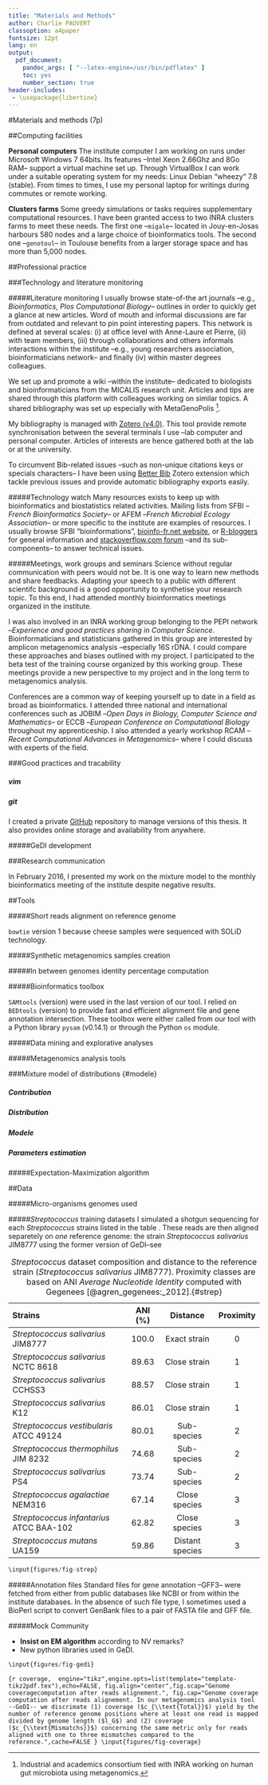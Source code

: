 ```yaml
---
title: "Materials and Methods"
author: Charlie PAUVERT
classoption: a4paper
fontsize: 12pt
lang: en
output:
  pdf_document:
    pandoc_args: [ "--latex-engine=/usr/bin/pdflatex" ] 
    toc: yes
    number_section: true
header-includes:
 - \usepackage{libertine}
--- 
```




#Materials and methods (7p)

##Computing facilities

**Personal computers**
The institute computer I am working on runs under Microsoft Windows 7 64bits.
Its features --Intel Xeon 2.66Ghz and 8Go RAM-- support a virtual machine set up.
Through VirtualBox I can work under a suitable operating system for my needs: Linux Debian “wheezy“ 7.8 (stable).
From times to times, I use my personal laptop for writings during commutes or remote working.

**Clusters farms**
Some greedy simulations or tasks requires supplementary computational resources.
I have been granted access to two INRA clusters farms to meet these needs.
The first one --`migale`-- located in Jouy-en-Josas harbours 580 nodes and a large choice of bioinformatics tools.
The second one --`genotoul`-- in Toulouse benefits from a larger storage space and has more than 5,000 nodes.


##Professional practice

###Technology and literature monitoring

#####Literature monitoring
I usually browse state-of-the art journals --e.g., *Bioinformatics*, *Plos Computational Biology*-- outlines in order to quickly get a glance at new articles.
Word of mouth and informal discussions are far from outdated and relevant to pin point interesting papers.
This network is defined at several scales:
(i) at office level with Anne-Laure et Pierre,
(ii) with team members,
(iii) through collaborations and others informals interactions within the institute --e.g., young researchers association, bioinformaticians network-- and finally
(iv) within master degrees colleagues. 


We set up and promote a wiki --within the institute-- dedicated to biologists and bioinformaticians from the MICALIS research unit.
Articles and tips are shared through this platform with colleagues working on similar topics.
A shared bibliography was set up especially with MetaGenoPolis [^1].

My bibliography is managed with [Zotero (v4.0)](https://www.zotero.org/). This tool provide remote synchronisation between the several terminals I use --lab computer and personal computer.
Articles of interests are hence gathered both at the lab or at the university.

To circumvent Bib\LaTeX-related issues --such as non-unique citations keys or specials characters-- I have been using [Better Bib\LaTeX](https://github.com/retorquere/zotero-better-bibtex) Zotero extension which tackle previous issues and provide automatic bibliography exports easily.

#####Technology watch
Many resources exists to keep up with bioinformatics and biostatistics related activities.
Mailing lists from SFBI --_French Bioinformatics Society_-- or AFEM --_French Microbial Ecology Association_-- or more specific to the institute are examples of resources.
I usually browse SFBI "bioinformations", [bioinfo-fr.net website](bioinfo-fr.net), or [R-bloggers](http://www.r-bloggers.com/) for general information and [stackoverflow.com forum](stackoverflow.com) --and its sub-components-- to answer technical issues.


#####Meetings, work groups and seminars
Science without regular communication with peers would not be.
It is one way to learn new methods and share feedbacks.
Adapting your speech to a public with different scientifc background is a good opportunity to synthetise your research topic. 
To this end, I had attended monthly bioinformatics meetings organized in the institute.

I was also involved in an INRA working group belonging to the PEPI network --_Experience and good practices sharing in Computer Science_.
Bioinformaticians and statisticians gathered in this group are interested by amplicon metagenomics analysis --especially 16S rDNA.
I could compare these approaches and biases outlined with my project. 
I participated to the beta test of the training course organized by this working group.
These meetings provide a new perspective to my project and in the long term to metagenomics analysis.

Conferences are a common way of keeping yourself up to date in a field as broad as bioinformatics.
I attended three national and international conferences such as JOBIM --_Open Days in Biology, Computer Science and Mathematics_-- or ECCB --_European Conference on Computational Biology_ throughout my apprenticeship.
I also attended a yearly workshop RCAM --_Recent Computational Advances in Metagenomics_-- where I could discuss with experts of the field.

###Good practices and tracability

##### vim

##### git


I created a private [GitHub](http://github.com/cpauvert) repository to manage versions of this thesis. It also provides online storage and availability from anywhere.

#####GeDI development

###Research communication

In February 2016, I presented my work on the mixture model to the monthly bioinformatics meeting of the institute despite negative results.


##Tools

#####Short reads alignment on reference genome

`bowtie` version 1 because cheese samples were sequenced with SOLiD technology.

#####Synthetic metagenomics samples creation

#####In between genomes identity percentage computation

#####Bioinformatics toolbox

`SAMtools` (version) were used in the last version of our tool.
I relied on `BEDtools` (version) to provide fast and efficient alignment file and gene annotation intersection.
These toolbox were either called from our tool with a Python library `pysam` (v0.14.1) or through the Python `os` module.

#####Data mining and explorative analyses

#####Metagenomics analysis tools

###Mixture model of distributions {#modele}

##### Contribution

##### Distribution

##### Modele

##### Parameters estimation

#####Expectation-Maximization algorithm

##Data

#####Micro-organisms genomes used

#####_Streptococcus_ training datasets
I simulated a shotgun sequencing for each _Streptococcus_ strains listed in the table \ref{tab:strep}.
These reads are then aligned separetely on _one_ reference genome: the strain _Streptococcus salivarius_ JIM8777 using the former version of GeDI--see \ref{fig:gedi}


  **Strains**                                 **ANI** (%)      **Distance**      **Proximity**
  ------------------------------------------ ---------------- ----------------- ---------------
  _Streptococcus salivarius_ JIM8777              100.0         Exact strain           0
  _Streptococcus salivarius_ NCTC 8618            89.63         Close strain           1
  _Streptococcus salivarius_ CCHSS3               88.57         Close strain           1
  _Streptococcus salivarius_ K12                  86.01         Close strain           1
  _Streptococcus vestibularis_ ATCC 49124         80.01         Sub-species            2
  _Streptococcus thermophilus_ JIM 8232           74.68         Sub-species            2
  _Streptococcus salivarius_ PS4                  73.74         Sub-species            2
  _Streptococcus agalactiae_ NEM316               67.14         Close species          3
  _Streptococcus infantarius_ ATCC BAA-102        62.82         Close species          3
  _Streptococcus mutans_ UA159                    59.86         Distant species        3

Table: _Streptococcus_ dataset composition and distance to the reference strain (_Streptococcus salivarius_ JIM8777). Proximity classes are based on ANI _Average Nucleotide Identity_ computed with Gegenees [@agren_gegenees:_2012].{#strep}

```r
\input{figures/fig-strep}
```


#####Annotation files
Standard files for gene annotation --GFF3-- were fetched from either from public databases like NCBI or from within the institute databases. 
In the absence of such file type, I sometimes used a BioPerl script to convert GenBank files to a pair of FASTA file and GFF file.

#####Mock Community


* **Insist on EM algorithm** according to NV remarks?
* New python libraries used in GeDI.

```r
\input{figures/fig-gedi}
```

```{r coverage,  engine="tikz",engine.opts=list(template="template-tikz2pdf.tex"),echo=FALSE, fig.align="center",fig.scap="Genome coveragecomputation after reads alignement.", fig.cap="Genome coverage computation after reads alignement. In our metagenomics analysis tool --GeDI-- we discrimate (1) coverage ($c_{\\text{Total}}$) yield by the number of reference genome positions where at least one read is mapped divided by genome length ($l_G$) and (2) coverage ($c_{\\text{Mismatchs}}$) concerning the same metric only for reads aligned with one to three mismatches compared to the reference.",cache=FALSE }
\input{figures/fig-coverage}
```

[^1]: Industrial and academics consortium tied with INRA working on human gut microbiota using metagenomics.
